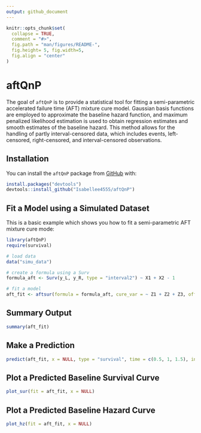 ```yaml
---
output: github_document
---
```


<!-- README.md is generated from README.Rmd. Please edit that file -->

```r
knitr::opts_chunk$set(
  collapse = TRUE,
  comment = "#>",
  fig.path = "man/figures/README-",
  fig.height= 5, fig.width=5,
  fig.align = "center"
)
```

# aftQnP

<!-- badges: start -->
<!-- badges: end -->

The goal of  <code>aftQnP</code> is to provide a statistical tool for fitting a semi-parametric accelerated failure time (AFT) mixture cure model. Gaussian basis functions are employed to approximate the baseline hazard function, and maximum penalized likelihood estimation is used to obtain regression estimates and smooth estimates of the baseline hazard. This method allows for the handling of partly interval-censored data, which includes events, left-censored, right-censored, and interval-censored observations.

## Installation

You can install the <code>aftQnP</code> package from [GitHub](https://github.com/) with:

``` r
install.packages("devtools")
devtools::install_github("Isabellee4555/aftQnP")
```
## Fit a Model using a Simulated Dataset

This is a basic example which shows you how to fit a semi-parametric AFT mixture cure mode:

```r
library(aftQnP)
require(survival)

# load data
data("simu_data")

# create a formula using a Surv
formula_aft <- Surv(y_L, y_R, type = "interval2") ~ X1 + X2 - 1

# fit a model
aft_fit <- aftsur(formula = formula_aft, cure_var = ~ Z1 + Z2 + Z3, offset = TRUE, data = simu_data)

```

## Summary Output

```r
summary(aft_fit)
```

## Make a Prediction
```r
predict(aft_fit, x = NULL, type = "survival", time = c(0.5, 1, 1.5), interval = TRUE)
```


## Plot a Predicted Baseline Survival Curve
```r
plot_sur(fit = aft_fit, x = NULL)
```

## Plot a Predicted Baseline Hazard Curve
```r
plot_hz(fit = aft_fit, x = NULL)
```
